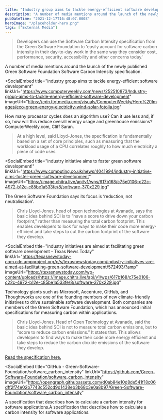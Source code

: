 ```yaml
---
title: "Industry group aims to tackle energy-efficient software development"
description: "A number of media mentions around the launch of the newly published Green Software Foundation Software Carbon Intensity specification.  Industry group aims to tackle energy-efficient software developmentHow many processor cycles does an algorithm use? Can it use less and, if so, how will this reduce overall energy usage and greenhouse emissions?ComputerWeekly"
pubDateTime: "2021-12-17T16:48:07.000Z"
heroImage: "/placeholder-hero.png"
tags: ["External Media"]
---
```



> Developers can use the Software Carbon Intensity specification from the Green Software Foundation to 'easily account for software carbon intensity in their day-to-day work in the same way they consider cost, performance, security, accessibility and other concerns today.'

A number of media mentions around the launch of the newly published Green Software Foundation Software Carbon Intensity specification.

<SocialEmbed
  title="Industry group aims to tackle energy-efficient software development"
  linkUrl="https://www.computerweekly.com/news/252510873/Industry-group-aims-to-tackle-energy-efficient-software-development"
  imageUrl="https://cdn.ttgtmedia.com/visuals/ComputerWeekly/Hero%20Images/eco-green-energy-electricity-wind-solar-fotolia.jpg"
>
  How many processor cycles does an algorithm use? Can it use less and, if so,
  how will this reduce overall energy usage and greenhouse emissions?
  ComputerWeekly.com, Cliff Saran.
</SocialEmbed>

> At a high level, said Lloyd-Jones, the specification is fundamentally based on a set of core principles, such as measuring that the workload usage of a CPU correlates roughly to how much electricity a piece of code uses.

<SocialEmbed
  title="Industry initiative aims to foster green software development!"
  linkUrl="https://www.computing.co.uk/news/4041994/industry-initiative-aims-foster-green-software-development"
  imageUrl="https://image.chitra.live/api/v1/wps/617b168/c75e0106-c22c-4972-b12e-c85be1a533fe/8/software-370x229.jpg"
>
  The Green Software Foundation says its focus is ‘reduction, not
  neutralisation’.
</SocialEmbed>

> Chris Lloyd-Jones, head of open technologies at Avanade, says the basic idea behind SCI is to "have a score to drive down your carbon footprint," rather than measuring the total carbon footprint. This enables developers to look for ways to make their code more energy-efficient and take steps to cut the carbon footprint of the software they develop.

<SocialEmbed
  title="Industry initiatives are aimed at facilitating green software development - Texas News Today"
  linkUrl="https://texasnewstoday-com.cdn.ampproject.org/c/s/texasnewstoday.com/industry-initiatives-are-aimed-at-facilitating-green-software-development/572493/?amp"
  imageUrl="https://texasnewstoday.com/wp-content/uploads/https://image.chitra.live/api/v1/wps/617b168/c75e0106-c22c-4972-b12e-c85be1a533fe/8/software-370x229.jpg"
>
  Technology giants such as Microsoft, Accenture, GitHub, and Thoughtworks are
  one of the founding members of new climate-friendly initiatives to drive
  sustainable software development. Both companies are members of the Green
  Software Foundation, which has announced initial specifications for measuring
  carbon within applications.
</SocialEmbed>

> Chris Lloyd-Jones, Head of Open Technology at Avanade, said the basic idea behind SCI is not to measure total carbon emissions, but to “score to reduce carbon emissions.” It states that. This allows developers to find ways to make their code more energy efficient and take steps to reduce the carbon dioxide emissions of the software they develop.

[Read the specification here.](https://github.com/Green-Software-Foundation/software_carbon_intensity)

<SocialEmbed
  title="GitHub - Green-Software-Foundation/software_carbon_intensity"
  linkUrl="https://github.com/Green-Software-Foundation/software_carbon_intensity"
  imageUrl="https://opengraph.githubassets.com/d0ab84e10d8de541f18c06dff2f74e02b7743c552cd9d1438eb3b68c3e0a8b97/Green-Software-Foundation/software_carbon_intensity"
>
  A specification that describes how to calculate a carbon intensity for
  software applications.A specification that describes how to calculate a carbon
  intensity for software applications.
</SocialEmbed>

